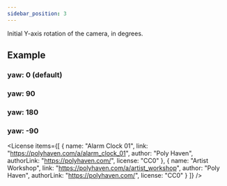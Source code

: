 ```yaml
---
sidebar_position: 3
---
```



<OptionDescriptor type="number" defaultVal="0" />

Initial Y-axis rotation of the camera, in degrees.

## Example
### yaw: 0 (default)
<View3D src="/egjs-view3d/model/draco/alarm.glb" envmap="/egjs-view3d/texture/artist_workshop_1k.hdr" yaw={0} showExampleCode />

### yaw: 90
<View3D src="/egjs-view3d/model/draco/alarm.glb" envmap="/egjs-view3d/texture/artist_workshop_1k.hdr" yaw={90} showExampleCode />

### yaw: 180
<View3D src="/egjs-view3d/model/draco/alarm.glb" envmap="/egjs-view3d/texture/artist_workshop_1k.hdr" yaw={180} showExampleCode />

### yaw: -90
<View3D src="/egjs-view3d/model/draco/alarm.glb" envmap="/egjs-view3d/texture/artist_workshop_1k.hdr" yaw={-90} showExampleCode />

<License items={[
  {
    name: "Alarm Clock 01",
    link: "https://polyhaven.com/a/alarm_clock_01",
    author: "Poly Haven",
    authorLink: "https://polyhaven.com/",
    license: "CC0"
  },
  {
    name: "Artist Workshop",
    link: "https://polyhaven.com/a/artist_workshop",
    author: "Poly Haven",
    authorLink: "https://polyhaven.com/",
    license: "CC0"
  }
]} />
